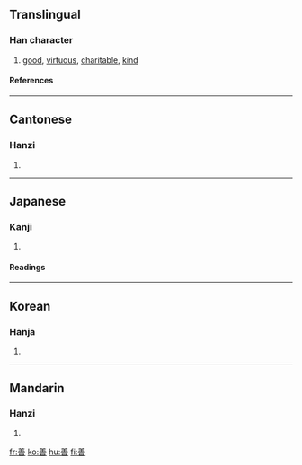 {{see|譱}}

==Translingual==
===Han character===
{{Han char|rn=30|rad=口|as=09|sn=12|four=8060<sub>5</sub>|canj=廿土廿口 (TGTR), 廿廿口 (TTR)}}
# [[good]], [[virtuous]], [[charitable]], [[kind]]
====References====
{{Han ref|kx=0197.180|dkj=03904|dj=0418.380|hdz=10660.020|uh=5584|ud=21892|bh=B5BD|bd=46525}}
----
==Cantonese==
===Hanzi===
{{yue-hanzi|jyut=|y=sin6}}
# {{defn|Cantonese}}
----
==Japanese==
===Kanji===
{{ja-kanji|grade=6|rs=口09}}
# {{defn|Japanese}} 
====Readings====
{{ja-readings|on=[[ぜん]] (zen)|kun=[[よい]] (yoi)}}
----
==Korean==
===Hanja===
{{ko-hanja|hangeul=선|rv=seon|mr=sŏn}}
# {{defn|Korean}}
----
==Mandarin==
===Hanzi===
{{cmn-hanzi|pin=[[shàn]] (shan4)|wg=shan<sup>4</sup>}}
# {{defn|Mandarin}}

[[fr:善]]
[[ko:善]]
[[hu:善]]
[[fi:善]]